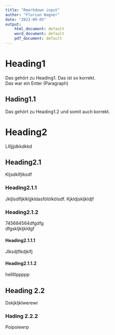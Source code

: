 ```yaml
---
title: "Rmarkdown input"
author: "Florian Wagner"
date: "2023-09-05"
output:
    html_document: default
    word_document: default
    pdf_document: default
---
```


# Heading1
Das gehört zu Heading1. Das ist so korrekt.  \
Das war ein Enter (Paragraph)  \

## Hading1.1
Das gehört zu Heading1.2 und somit auch korrekt.  \

# Heading2
Lllljjjdkkdkkd  \

## Heading2.1
Kljsdklfjlksdf  \

### Heading2.1.1
Jkljlsdfljklkljjkldasfölölkölsdf. Kjkldjskljkldjf  \

### Heading2.1.2
745684564dfgdfg  \
dfgskljkljkldgf  \

#### Heading2.1.1.1
Jlksdjflkdjklfj  \

#### Heading2.1.1.2
helllllppppp  \

## Heading 2.2
Dskjkljklwerewr  \

### Hading 2.2.2
Poipoiewrp